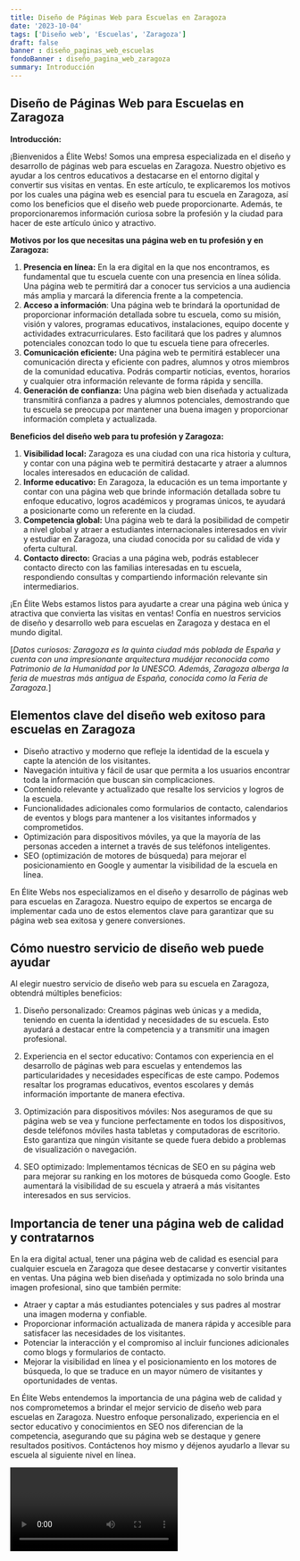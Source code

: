 ```yaml
---
title: Diseño de Páginas Web para Escuelas en Zaragoza
date: '2023-10-04'
tags: ['Diseño web', 'Escuelas', 'Zaragoza']
draft: false
banner : diseño_paginas_web_escuelas
fondoBanner : diseño_pagina_web_zaragoza
summary: Introducción
---
```


## Diseño de Páginas Web para Escuelas en Zaragoza

**Introducción:**

¡Bienvenidos a Élite Webs! Somos una empresa especializada en el diseño y desarrollo de páginas web para escuelas en Zaragoza. Nuestro objetivo es ayudar a los centros educativos a destacarse en el entorno digital y convertir sus visitas en ventas. En este artículo, te explicaremos los motivos por los cuales una página web es esencial para tu escuela en Zaragoza, así como los beneficios que el diseño web puede proporcionarte. Además, te proporcionaremos información curiosa sobre la profesión y la ciudad para hacer de este artículo único y atractivo.

**Motivos por los que necesitas una página web en tu profesión y en Zaragoza:**

1. **Presencia en línea:** En la era digital en la que nos encontramos, es fundamental que tu escuela cuente con una presencia en línea sólida. Una página web te permitirá dar a conocer tus servicios a una audiencia más amplia y marcará la diferencia frente a la competencia.
2. **Acceso a información**: Una página web te brindará la oportunidad de proporcionar información detallada sobre tu escuela, como su misión, visión y valores, programas educativos, instalaciones, equipo docente y actividades extracurriculares. Esto facilitará que los padres y alumnos potenciales conozcan todo lo que tu escuela tiene para ofrecerles.
3. **Comunicación eficiente:** Una página web te permitirá establecer una comunicación directa y eficiente con padres, alumnos y otros miembros de la comunidad educativa. Podrás compartir noticias, eventos, horarios y cualquier otra información relevante de forma rápida y sencilla.
4. **Generación de confianza:** Una página web bien diseñada y actualizada transmitirá confianza a padres y alumnos potenciales, demostrando que tu escuela se preocupa por mantener una buena imagen y proporcionar información completa y actualizada.

**Beneficios del diseño web para tu profesión y Zaragoza:**

1. **Visibilidad local:** Zaragoza es una ciudad con una rica historia y cultura, y contar con una página web te permitirá destacarte y atraer a alumnos locales interesados en educación de calidad.
2. **Informe educativo:** En Zaragoza, la educación es un tema importante y contar con una página web que brinde información detallada sobre tu enfoque educativo, logros académicos y programas únicos, te ayudará a posicionarte como un referente en la ciudad.
3. **Competencia global:** Una página web te dará la posibilidad de competir a nivel global y atraer a estudiantes internacionales interesados en vivir y estudiar en Zaragoza, una ciudad conocida por su calidad de vida y oferta cultural.
4. **Contacto directo:** Gracias a una página web, podrás establecer contacto directo con las familias interesadas en tu escuela, respondiendo consultas y compartiendo información relevante sin intermediarios.

¡En Élite Webs estamos listos para ayudarte a crear una página web única y atractiva que convierta las visitas en ventas! Confía en nuestros servicios de diseño y desarrollo web para escuelas en Zaragoza y destaca en el mundo digital.

[*Datos curiosos: Zaragoza es la quinta ciudad más poblada de España y cuenta con una impresionante arquitectura mudéjar reconocida como Patrimonio de la Humanidad por la UNESCO. Además, Zaragoza alberga la feria de muestras más antigua de España, conocida como la Feria de Zaragoza.*]

<GifSeo />

<Cta />

## Elementos clave del diseño web exitoso para escuelas en Zaragoza

- Diseño atractivo y moderno que refleje la identidad de la escuela y capte la atención de los visitantes.
- Navegación intuitiva y fácil de usar que permita a los usuarios encontrar toda la información que buscan sin complicaciones.
- Contenido relevante y actualizado que resalte los servicios y logros de la escuela.
- Funcionalidades adicionales como formularios de contacto, calendarios de eventos y blogs para mantener a los visitantes informados y comprometidos.
- Optimización para dispositivos móviles, ya que la mayoría de las personas acceden a internet a través de sus teléfonos inteligentes.
- SEO (optimización de motores de búsqueda) para mejorar el posicionamiento en Google y aumentar la visibilidad de la escuela en línea.

En Élite Webs nos especializamos en el diseño y desarrollo de páginas web para escuelas en Zaragoza. Nuestro equipo de expertos se encarga de implementar cada uno de estos elementos clave para garantizar que su página web sea exitosa y genere conversiones.

## Cómo nuestro servicio de diseño web puede ayudar

Al elegir nuestro servicio de diseño web para su escuela en Zaragoza, obtendrá múltiples beneficios:

1. Diseño personalizado: Creamos páginas web únicas y a medida, teniendo en cuenta la identidad y necesidades de su escuela. Esto ayudará a destacar entre la competencia y a transmitir una imagen profesional.

2. Experiencia en el sector educativo: Contamos con experiencia en el desarrollo de páginas web para escuelas y entendemos las particularidades y necesidades específicas de este campo. Podemos resaltar los programas educativos, eventos escolares y demás información importante de manera efectiva.

3. Optimización para dispositivos móviles: Nos aseguramos de que su página web se vea y funcione perfectamente en todos los dispositivos, desde teléfonos móviles hasta tabletas y computadoras de escritorio. Esto garantiza que ningún visitante se quede fuera debido a problemas de visualización o navegación.

4. SEO optimizado: Implementamos técnicas de SEO en su página web para mejorar su ranking en los motores de búsqueda como Google. Esto aumentará la visibilidad de su escuela y atraerá a más visitantes interesados en sus servicios.

## Importancia de tener una página web de calidad y contratarnos

En la era digital actual, tener una página web de calidad es esencial para cualquier escuela en Zaragoza que desee destacarse y convertir visitantes en ventas. Una página web bien diseñada y optimizada no solo brinda una imagen profesional, sino que también permite:

- Atraer y captar a más estudiantes potenciales y sus padres al mostrar una imagen moderna y confiable.
- Proporcionar información actualizada de manera rápida y accesible para satisfacer las necesidades de los visitantes.
- Potenciar la interacción y el compromiso al incluir funciones adicionales como blogs y formularios de contacto.
- Mejorar la visibilidad en línea y el posicionamiento en los motores de búsqueda, lo que se traduce en un mayor número de visitantes y oportunidades de ventas.

En Élite Webs entendemos la importancia de una página web de calidad y nos comprometemos a brindar el mejor servicio de diseño web para escuelas en Zaragoza. Nuestro enfoque personalizado, experiencia en el sector educativo y conocimientos en SEO nos diferencian de la competencia, asegurando que su página web se destaque y genere resultados positivos. Contáctenos hoy mismo y déjenos ayudarlo a llevar su escuela al siguiente nivel en línea.

<Video />

<CtaBot job='Escuelas' city='Zaragoza'/>

<Gmaps query='Zaragoza+españa+maps' />